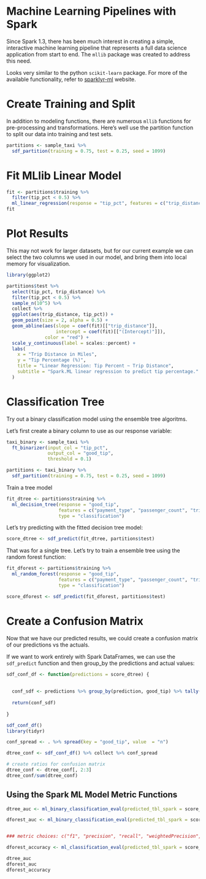 # Machine Learning Pipelines with Spark 

Since Spark 1.3, there has been much interest in creating a simple, interactive machine learning pipeline that represents a full data science application from start to end. The `mllib` package was created to address this need.

Looks very similar to the python `scikit-learn` package. For more of the available functionality, refer to [sparklyr-ml](http://spark.rstudio.com/mllib.html) website.


# Create Training and Split

In addition to modeling functions, there are numerous `mllib` functions for pre-processing and transformations. Here's well use the partition function to split our data into training and test sets.

```r

partitions <- sample_taxi %>%
  sdf_partition(training = 0.75, test = 0.25, seed = 1099)


```



# Fit MLlib Linear Model

```r

fit <- partitions$training %>% 
  filter(tip_pct < 0.5) %>% 
  ml_linear_regression(response = "tip_pct", features = c("trip_distance"))
fit


```



# Plot Results

This may not work for larger datasets, but for our current example we can select the two columns we used in our model, and bring them into local memory for visualization.

```r

library(ggplot2)

partitions$test %>%
  select(tip_pct, trip_distance) %>%
  filter(tip_pct < 0.5) %>% 
  sample_n(10^5) %>% 
  collect %>%
  ggplot(aes(trip_distance, tip_pct)) +
  geom_point(size = 2, alpha = 0.5) +
  geom_abline(aes(slope = coef(fit)[["trip_distance"]],
                  intercept = coef(fit)[["(Intercept)"]]),
              color = "red") +
  scale_y_continuous(label = scales::percent) +
  labs(
    x = "Trip Distance in Miles",
    y = "Tip Percentage (%)",
    title = "Linear Regression: Tip Percent ~ Trip Distance",
    subtitle = "Spark.ML linear regression to predict tip percentage."
  )

```

# Classification Tree

Try out a binary classification model using the ensemble tree algoritms. 

Let's first create a binary column to use as our response variable:


```r


taxi_binary <- sample_taxi %>% 
  ft_binarizer(input_col = "tip_pct", 
               output_col = "good_tip", 
               threshold = 0.1) 

partitions <- taxi_binary %>%
  sdf_partition(training = 0.75, test = 0.25, seed = 1099)


```

Train a tree model

```r

fit_dtree <- partitions$training %>% 
  ml_decision_tree(response = "good_tip", 
                   features = c("payment_type", "passenger_count", "trip_distance"), 
                   type = "classification")


```

Let's try predicting with the fitted decision tree model:

```r

score_dtree <- sdf_predict(fit_dtree, partitions$test)
```


That was for a single tree. Let's try to train a ensemble tree using the random forest function:

```r


fit_dforest <- partitions$training %>% 
  ml_random_forest(response = "good_tip", 
                   features = c("payment_type", "passenger_count", "trip_distance"), 
                   type = "classification")

score_dforest <- sdf_predict(fit_dforest, partitions$test)


```


# Create a Confusion Matrix

Now that we have our predicted results, we could create a confusion matrix of our predictions vs the actuals.

If we want to work entirely with Spark DataFrames, we can use the `sdf_predict` function and then group_by the predictions and actual values:


```r

sdf_conf_df <- function(predictions = score_dtree) {
  
  
  conf_sdf <- predictions %>% group_by(prediction, good_tip) %>% tally()
  
  return(conf_sdf)
  
}

sdf_conf_df()
library(tidyr)

conf_spread <- . %>% spread(key = "good_tip", value  = "n")

dtree_conf <- sdf_conf_df() %>% collect %>% conf_spread

# create ratios for confusion matrix
dtree_conf <- dtree_conf[, 2:3]
dtree_conf/sum(dtree_conf)
```


## Using the Spark ML Model Metric Functions


```r

dtree_auc <- ml_binary_classification_eval(predicted_tbl_spark = score_dtree, label = "good_tip", score = "probability")

dforest_auc <- ml_binary_classification_eval(predicted_tbl_spark = score_dforest, label = "good_tip", score = "probability")


### metric choices: c("f1", "precision", "recall", "weightedPrecision", "weightedRecall", "accuracy")

dforest_accuracy <- ml_classification_eval(predicted_tbl_spark = score_dforest, label = "good_tip", predicted_lbl = "prediction", metric = "accuracy")

dtree_auc
dforest_auc
dforest_accuracy

```

